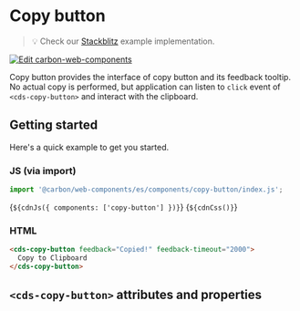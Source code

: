
<Meta of={CopyButtonStories} /> 

# Copy button

> 💡 Check our
> [Stackblitz](https://stackblitz.com/github/carbon-design-system/carbon-for-ibm-dotcom/tree/main/packages/web-components/examples/stackblitz/basic/components/copy-button)
> example implementation.

[![Edit carbon-web-components](https://developer.stackblitz.com/img/open_in_stackblitz.svg)](https://stackblitz.com/github/carbon-design-system/carbon-for-ibm-dotcom/tree/main/packages/carbon-web-components/examples/stackblitz/basic/components/copy-button)

Copy button provides the interface of copy button and its feedback tooltip. No
actual copy is performed, but application can listen to `click` event of
`<cds-copy-button>` and interact with the clipboard.

## Getting started

Here's a quick example to get you started.

### JS (via import)

```javascript
import '@carbon/web-components/es/components/copy-button/index.js';
```

<Markdown>{`${cdnJs({ components: ['copy-button'] })}`}</Markdown>
<Markdown>{`${cdnCss()}`}</Markdown>

### HTML

```html
<cds-copy-button feedback="Copied!" feedback-timeout="2000">
  Copy to Clipboard
</cds-copy-button>
```

## `<cds-copy-button>` attributes and properties

<ArgsTable of="cds-copy-button" />

